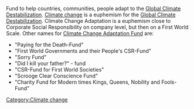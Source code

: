 Fund to help countries, communities, people adapt to the [[Global Climate Destabilization]].  [[Climate change]] is a euphemism for the [[Global Climate Destabilization]].  Climate Change Adaptation is a euphemism close to Corporate Social Responsibility on company level, but then on a First World Scale.  Other names for [[Climate Change Adaptation Fund]] are:
* "Paying for the Death-Fund"
* "First World Governments and their People's CSR-Fund"
* "Sorry Fund"
* "Did I kill your father?" - fund
* "CSR-Fund for First World Societies"
* "Scrooge Clear Conscience Fund"
* "Charity Fund for Modern times Kings, Queens, Nobility and Fools-Fund"

{{stub}}
[[Category:Climate change]]